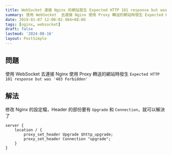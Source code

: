 ```yaml
---
title: WebSocket 連接 Nginx 的網站發生 Expected HTTP 101 response but was '403 Forbidden'
summary: 使用 WebSocket  去連接 Nginx 使用 Proxy 轉送的網站時發生 Expected HTTP 101 response but was '403 Forbidden'
date: 2019-01-07 12:00:02.984+08:00
tags: [nginx, websocket]
draft: false
lastmod: '2024-08-16'
layout: PostSimple
---
```


## 問題

使用 WebSocket 去連接 Nginx 使用 Proxy 轉送的網站時發生 `Expected HTTP 101 response but was '403 Forbidden'`

## 解法

修改 Nginx 的設定檔，Header 的部份要有 `Upgrade` 和 `Connection`，就可以解決了

```shell
server {
	location / {
		proxy_set_header Upgrade $http_upgrade;
		proxy_set_header Connection "upgrade";
	}
}
```
